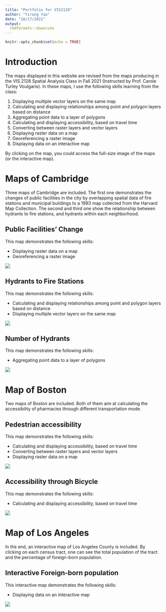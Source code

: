 ```yaml
---
title: "Portfolio for VIS2128"
author: "Yirong Yao"
date: "10/17/2021"
output: 
  rmdformats::downcute
---
```


```r
knitr::opts_chunk$set(echo = TRUE)
```

# Introduction

The maps displayed in this website are revised from the maps producing in the VIS 2128 Spatial Analysis Class in Fall 2021 (Instructed by Prof. Carole Turley Voulgaris). In these maps, I use the following skills learning from the class: 

1. Displaying multiple vector layers on the same map
2. Calculating and displaying relationships among point and polygon layers based on distance
3. Aggregating point data to a layer of polygons
4. Calculating and displaying accessibility, based on travel time
5. Converting between raster layers and vector layers
6. Displaying raster data on a map
7. Georeferencing a raster image
8. Displaying data on an interactive map

By clicking on the map, you could access the full-size image of the maps (or the interactive map).

# Maps of Cambridge

Three maps of Cambridge are included. The first one demonstrates the changes of public facilities in the city by overlapping spatial data of fire stations and municipal buildings to a 1993 map collected from the Harvard Map Collection. The second and third one show the relationship between hydrants to fire stations, and hydrants within each neighborhood. 

## Public Facilities' Change

This map demonstrates the following skills:

* Displaying raster data on a map
* Georeferencing a raster image

[![](thumbnails/CamOld.png)](https://estheryyao.github.io/Final-Portfolio/fullsize/CamOld.pdf){target="_blank"}


## Hydrants to Fire Stations

This map demonstrates the following skills:

* Calculating and displaying relationships among point and polygon layers based on distance
* Displaying multiple vector layers on the same map

[![](thumbnails/HyF.png)](https://estheryyao.github.io/Final-Portfolio/fullsize/HyF.pdf){target="_blank"}


## Number of Hydrants

This map demonstrates the following skills:

* Aggregating point data to a layer of polygons

[![](thumbnails/Hydrants in Nei.png)](https://estheryyao.github.io/Final-Portfolio/fullsize/Hydrants in Nei.pdf){target="_blank"}



# Map of Boston

Two maps of Boston are included. Both of them aim at calculating the accessibility of pharmacies through different transportation mode. 

## Pedestrian accessibility

This map demonstrates the following skills:

* Calculating and displaying accessibility, based on travel time
* Converting between raster layers and vector layers
* Displaying raster data on a map

[![](thumbnails/pedestrian accessibility2.png)](https://estheryyao.github.io/Final-Portfolio/fullsize/pedestrian accessibility2.pdf){target="_blank"}


## Accessibility through Bicycle

This map demonstrates the following skills:

* Calculating and displaying accessibility, based on travel time

[![](thumbnails/ByP.png)](https://estheryyao.github.io/Final-Portfolio/fullsize/ByP.pdf){target="_blank"}



# Map of Los Angeles

In the end, an interactive map of Los Angeles County is included. By clicking on each census tract, one can see the total population of the tract and the percentage of foreign-born population. 

## Interactive Foreign-born population

This interactive map demonstrates the following skills: 

* Displaying data on an interactive map

[![](thumbnails/Interactive Map.png)](https://estheryyao.github.io/Final-Portfolio/fullsize/Foreignborn in LA.html){target="_blank"}

